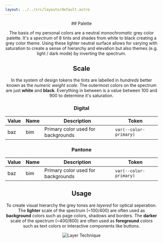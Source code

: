 ```yaml
---
layout: ../../src/layouts/default.astro
---
```




<Header
  label="Core"
  title="Colors"
  description="A set of guidelines and rules that define how colors are used. This color system prioritises a limited set of monotone tints optimized for neutral, balanced and visual consistency. Through layering of the greyscale tints visual hierarchy can be created with sufficient contrast. Includes a palette and colors values."
/>

<section>
## Palette

The basis of my personal colors are a neutral _monochromatic_ grey color palette. It's a _spectrum_ of 8 tints and shades from white to black creating a grey color theme. Using these lighter neutral surface allows for varying with saturation to create a sense of hierarchy and elevation but also themes (e.g. light / dark mode) by inverting the spectrum.

## Scale

In the system of design tokens the tints are labelled in _hundreds_ better known as the _numeric weight scale_. The outermost colors on the spectrum are just **white** and **black**. Everything in between is a value between 100 and 900 to determine it's saturation.

<Palette />

### Digital

| Value | Name | Description                        | Token                  |
| ----- | ---- | ---------------------------------- | ---------------------- |
| baz   | bim  | Primary color used for backgrounds | `var(--color-primary)` |

### Pantone

| Value | Name | Description                        | Token                  |
| ----- | ---- | ---------------------------------- | ---------------------- |
| baz   | bim  | Primary color used for backgrounds | `var(--color-primary)` |

## Usage

To create visual hierarchy the grey tones are _layered_ for optical seperation. The **lighter** scale of the spectrum (~100/400) are often used as **background** colors such as page colors, shadows and borders. The **darker** scale of the spectrum (~400/800) are often used as **foreground** colors such as text colors or interactive components like buttons.

<Scale />

![Layer Technique](../images/layering-example.jpg)

</section>
